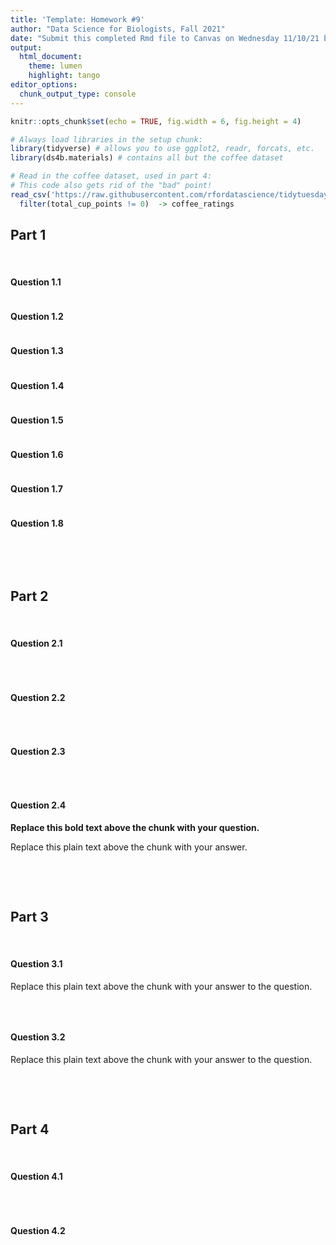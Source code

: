 ```yaml
---
title: 'Template: Homework #9'
author: "Data Science for Biologists, Fall 2021"
date: "Submit this completed Rmd file to Canvas on Wednesday 11/10/21 by 11:59 PM"
output: 
  html_document:
    theme: lumen
    highlight: tango
editor_options: 
  chunk_output_type: console
---
```


```r
knitr::opts_chunk$set(echo = TRUE, fig.width = 6, fig.height = 4)

# Always load libraries in the setup chunk:
library(tidyverse) # allows you to use ggplot2, readr, forcats, etc. 
library(ds4b.materials) # contains all but the coffee dataset

# Read in the coffee dataset, used in part 4:
# This code also gets rid of the "bad" point!
read_csv('https://raw.githubusercontent.com/rfordatascience/tidytuesday/master/data/2020/2020-07-07/coffee_ratings.csv')  %>%
  filter(total_cup_points != 0)  -> coffee_ratings

```



## Part 1

<br>

#### Question 1.1

```r


```


#### Question 1.2

```r


```



#### Question 1.3

```r


```



#### Question 1.4

```r


```



#### Question 1.5

```r


```



#### Question 1.6

```r


```



#### Question 1.7

```r


```



#### Question 1.8

```r


```

<br><br>

## Part 2
<br>

#### Question 2.1

```r


```

<br> 

#### Question 2.2

```r


```

<br> 

#### Question 2.3

```r


```

<br>

#### Question 2.4

**Replace this bold text above the chunk with your question.**

Replace this plain text above the chunk with your answer.


```r


```


<br><br>

## Part 3
<br>

#### Question 3.1

Replace this plain text above the chunk with your answer to the question.

```r


```

<br> 

#### Question 3.2

Replace this plain text above the chunk with your answer to the question.

```r


```





<br><br>


## Part 4
<br>

#### Question 4.1

```r


```

<br> 

#### Question 4.2

```r


```